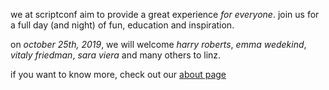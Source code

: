 we at scriptconf aim to provide a great experience *for everyone*. join us for a full
day (and night) of fun, education and inspiration.

on *october 25th, 2019*, we will welcome *harry roberts*, *emma wedekind*, *vitaly friedman*,
*sara viera* and many others to linz.

if you want to know more, check out our [about page](/about)
